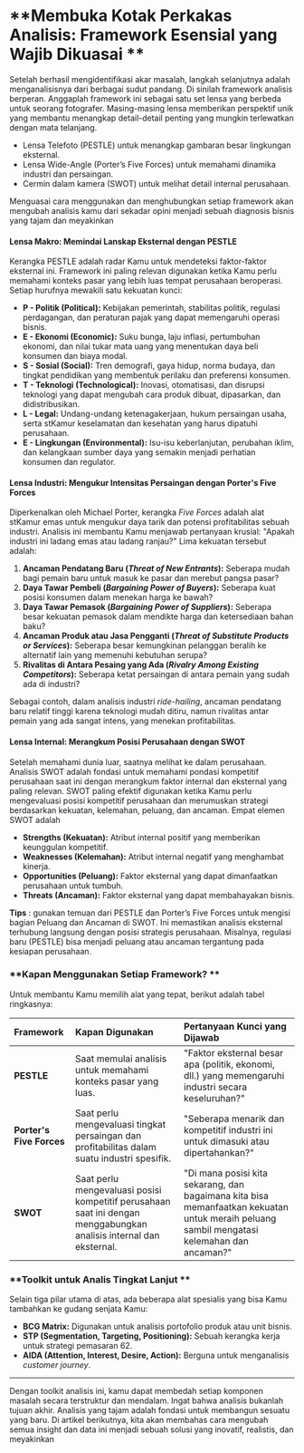 # **Membuka Kotak Perkakas Analisis: Framework Esensial yang Wajib Dikuasai **

Setelah berhasil mengidentifikasi akar masalah, langkah selanjutnya adalah menganalisisnya dari berbagai sudut pandang. Di sinilah framework analisis berperan.
Anggaplah framework ini sebagai satu set lensa yang berbeda untuk seorang fotografer. Masing-masing lensa memberikan perspektif unik yang membantu menangkap detail-detail penting yang mungkin terlewatkan dengan mata telanjang.

- Lensa Telefoto (PESTLE) untuk menangkap gambaran besar lingkungan eksternal.
- Lensa Wide-Angle (Porter’s Five Forces) untuk memahami dinamika industri dan persaingan.
- Cermin dalam kamera (SWOT) untuk melihat detail internal perusahaan.

Menguasai cara menggunakan dan menghubungkan setiap framework akan mengubah analisis kamu dari sekadar opini menjadi sebuah diagnosis bisnis yang tajam dan meyakinkan

#### **Lensa Makro: Memindai Lanskap Eksternal dengan PESTLE**

Kerangka PESTLE adalah radar Kamu untuk mendeteksi faktor-faktor eksternal ini. Framework ini paling relevan digunakan ketika Kamu perlu memahami konteks pasar yang lebih luas tempat perusahaan beroperasi. Setiap hurufnya mewakili satu kekuatan kunci:

* **P - Politik (Political):** Kebijakan pemerintah, stabilitas politik, regulasi perdagangan, dan peraturan pajak yang dapat memengaruhi operasi bisnis.
* **E - Ekonomi (Economic):** Suku bunga, laju inflasi, pertumbuhan ekonomi, dan nilai tukar mata uang yang menentukan daya beli konsumen dan biaya modal.
* **S - Sosial (Social):** Tren demografi, gaya hidup, norma budaya, dan tingkat pendidikan yang membentuk perilaku dan preferensi konsumen.
* **T - Teknologi (Technological):** Inovasi, otomatisasi, dan disrupsi teknologi yang dapat mengubah cara produk dibuat, dipasarkan, dan didistribusikan.
* **L - Legal:** Undang-undang ketenagakerjaan, hukum persaingan usaha, serta stKamur keselamatan dan kesehatan yang harus dipatuhi perusahaan.
* **E - Lingkungan (Environmental):** Isu-isu keberlanjutan, perubahan iklim, dan kelangkaan sumber daya yang semakin menjadi perhatian konsumen dan regulator.


#### **Lensa Industri: Mengukur Intensitas Persaingan dengan Porter's Five Forces**

Diperkenalkan oleh Michael Porter, kerangka *Five Forces* adalah alat stKamur emas untuk mengukur daya tarik dan potensi profitabilitas sebuah industri. Analisis ini membantu Kamu menjawab pertanyaan krusial: "Apakah industri ini ladang emas atau ladang ranjau?" Lima kekuatan tersebut adalah:

1.  **Ancaman Pendatang Baru (*Threat of New Entrants*):** Seberapa mudah bagi pemain baru untuk masuk ke pasar dan merebut pangsa pasar?
2.  **Daya Tawar Pembeli (*Bargaining Power of Buyers*):** Seberapa kuat posisi konsumen dalam menekan harga ke bawah?
3.  **Daya Tawar Pemasok (*Bargaining Power of Suppliers*):** Seberapa besar kekuatan pemasok dalam mendikte harga dan ketersediaan bahan baku?
4.  **Ancaman Produk atau Jasa Pengganti (*Threat of Substitute Products or Services*):** Seberapa besar kemungkinan pelanggan beralih ke alternatif lain yang memenuhi kebutuhan serupa?
5.  **Rivalitas di Antara Pesaing yang Ada (*Rivalry Among Existing Competitors*):** Seberapa ketat persaingan di antara pemain yang sudah ada di industri?

Sebagai contoh, dalam analisis industri *ride-hailing*, ancaman pendatang baru relatif tinggi karena teknologi mudah ditiru, namun rivalitas antar pemain yang ada sangat intens, yang menekan profitabilitas.


#### **Lensa Internal: Merangkum Posisi Perusahaan dengan SWOT**

Setelah memahami dunia luar, saatnya melihat ke dalam perusahaan. Analisis SWOT adalah fondasi untuk memahami pondasi kompetitif perusahaan saat ini dengan merangkum
faktor internal dan eksternal yang paling relevan. SWOT paling efektif digunakan ketika Kamu perlu mengevaluasi posisi kompetitif perusahaan dan merumuskan strategi berdasarkan kekuatan, kelemahan, peluang, dan ancaman. Empat elemen SWOT adalah

* **Strengths (Kekuatan):** Atribut internal positif yang memberikan keunggulan kompetitif.
* **Weaknesses (Kelemahan):** Atribut internal negatif yang menghambat kinerja.
* **Opportunities (Peluang):** Faktor eksternal yang dapat dimanfaatkan perusahaan untuk tumbuh.
* **Threats (Ancaman):** Faktor eksternal yang dapat membahayakan bisnis.

**Tips** : gunakan temuan dari PESTLE dan Porter’s Five Forces untuk mengisi bagian Peluang dan Ancaman di SWOT. Ini memastikan analisis eksternal terhubung langsung dengan posisi strategis perusahaan.
Misalnya, regulasi baru (PESTLE) bisa menjadi peluang atau ancaman tergantung pada kesiapan perusahaan.

### **Kapan Menggunakan Setiap Framework? **

Untuk membantu Kamu memilih alat yang tepat, berikut adalah tabel ringkasnya:

| Framework | Kapan Digunakan | Pertanyaan Kunci yang Dijawab |
| :--- | :--- | :--- |
| **PESTLE** | Saat memulai analisis untuk memahami konteks pasar yang luas. | "Faktor eksternal besar apa (politik, ekonomi, dll.) yang memengaruhi industri secara keseluruhan?" |
| **Porter's Five Forces** | Saat perlu mengevaluasi tingkat persaingan dan profitabilitas dalam suatu industri spesifik. | "Seberapa menarik dan kompetitif industri ini untuk dimasuki atau dipertahankan?" |
| **SWOT** | Saat perlu mengevaluasi posisi kompetitif perusahaan saat ini dengan menggabungkan analisis internal dan eksternal. | "Di mana posisi kita sekarang, dan bagaimana kita bisa memanfaatkan kekuatan untuk meraih peluang sambil mengatasi kelemahan dan ancaman?" |

### **Toolkit untuk Analis Tingkat Lanjut **

Selain tiga pilar utama di atas, ada beberapa alat spesialis yang bisa Kamu tambahkan ke gudang senjata Kamu:

* **BCG Matrix:** Digunakan untuk analisis portofolio produk atau unit bisnis.
* **STP (Segmentation, Targeting, Positioning):** Sebuah kerangka kerja untuk strategi pemasaran 62.
* **AIDA (Attention, Interest, Desire, Action):** Berguna untuk menganalisis *customer journey*.

---
Dengan toolkit analisis ini, kamu dapat membedah setiap komponen masalah secara terstruktur dan mendalam. Ingat bahwa analisis bukanlah tujuan akhir. Analisis yang tajam adalah fondasi untuk membangun sesuatu yang baru.
Di artikel berikutnya, kita akan membahas cara mengubah semua insight dan data ini menjadi sebuah solusi yang inovatif, realistis, dan meyakinkan

